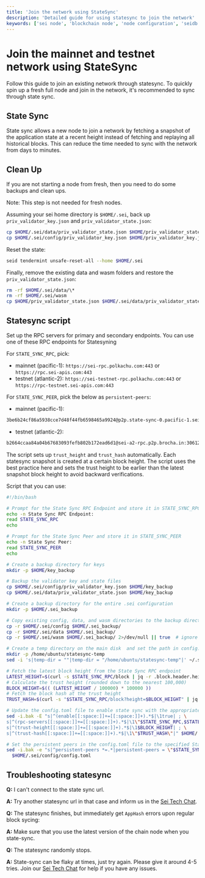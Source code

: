 ```yaml
---
title: 'Join the network using StateSync'
description: 'Detailed guide for using statesync to join the network'
keywords: ['sei node', 'blockchain node', 'node configuration', 'seidb', 'node maintenance', 'system operations']
---
```



# Join the mainnet and testnet network using StateSync

Follow this guide to join an existing network through statesync. To quickly spin up a fresh full node and join in the network, it's recommended to sync through state sync.

## State Sync

State sync allows a new node to join a network by fetching a snapshot of the application state at a recent height instead of fetching and replaying all historical blocks. This can reduce the time needed to sync with the network from days to minutes.

## Clean Up

If you are not starting a node from fresh, then you need to do some backups and clean ups.

<Callout type="info">Note: This step is not needed for fresh nodes.</Callout>

Assuming your sei home directory is `$HOME/.sei`, back up `priv_validator_key.json` and `priv_validator_state.json`:

```bash
cp $HOME/.sei/data/priv_validator_state.json $HOME/priv_validator_state.json
cp $HOME/.sei/config/priv_validator_key.json $HOME/priv_validator_key.json
```

Reset the state:

```bash
seid tendermint unsafe-reset-all --home $HOME/.sei
```

Finally, remove the existing data and wasm folders and restore the `priv_validator_state.json`:

```bash
rm -rf $HOME/.sei/data/\*
rm -rf $HOME/.sei/wasm
cp $HOME/priv_validator_state.json $HOME/.sei/data/priv_validator_state.json
```

## Statesync script

Set up the RPC servers for primary and secondary endpoints. You can use one of these RPC endpoints for Statesyning

For `STATE_SYNC_RPC`, pick:

- mainnet (pacific-1): `https://sei-rpc.polkachu.com:443` or `https://rpc.sei-apis.com:443`
- testnet (atlantic-2): `https://sei-testnet-rpc.polkachu.com:443` or `https://rpc-testnet.sei-apis.com:443`

For `STATE_SYNC_PEER`, pick the below as `persistent-peers`:

- mainnet (pacific-1):

```bash
3be6b24cf86a5938cce7d48f44fb6598465a9924@p2p.state-sync-0.pacific-1.seinetwork.io:26656,b21279d7092fde2e41770832a1cacc7d0051e9dc@p2p.state-sync-1.pacific-1.seinetwork.io:26656,616c05e9ba24acc89c0de630b5e3adbedaebb478@p2p.state-sync-2.pacific-1.seinetwork.io:26656
```

- testnet (atlantic-2):

```bash
b2664ccaa84a04b67683093fefb802b172ead6d1@sei-a2-rpc.p2p.brocha.in:30612,babc3f3f7804933265ec9c40ad94f4da8e9e0017@testnet-seed.rhinostake.com:11956
```

The script sets up `trust_height` and `trust_hash` automatically. Each statesync snapshot is created at a certain block height. The script uses the best practice here and sets the trust height to be earlier than the latest snapshot block height to avoid backward verifications.

Script that you can use:

```bash filename="state_sync.sh"
#!/bin/bash

# Prompt for the State Sync RPC Endpoint and store it in STATE_SYNC_RPC
echo -n State Sync RPC Endpoint:
read STATE_SYNC_RPC
echo

# Prompt for the State Sync Peer and store it in STATE_SYNC_PEER
echo -n State Sync Peer:
read STATE_SYNC_PEER
echo

# Create a backup directory for keys
mkdir -p $HOME/key_backup

# Backup the validator key and state files
cp $HOME/.sei/config/priv_validator_key.json $HOME/key_backup
cp $HOME/.sei/data/priv_validator_state.json $HOME/key_backup

# Create a backup directory for the entire .sei configuration
mkdir -p $HOME/.sei_backup

# Copy existing config, data, and wasm directories to the backup directory
cp -r $HOME/.sei/config $HOME/.sei_backup/
cp -r $HOME/.sei/data $HOME/.sei_backup/
cp -r $HOME/.sei/wasm $HOME/.sei_backup/ 2>/dev/null || true  # ignore error if wasm doesn't exist

# Create a temp directory on the main disk  and set the path in config.toml
mkdir -p /home/ubuntu/statesync-temp
sed -i 's|temp-dir = ""|temp-dir = "/home/ubuntu/statesync-temp"|' ~/.sei/config/config.toml

# Fetch the latest block height from the State Sync RPC endpoint
LATEST_HEIGHT=$(curl -s $STATE_SYNC_RPC/block | jq -r .block.header.height)
# Calculate the trust height (rounded down to the nearest 100,000)
BLOCK_HEIGHT=$(( (LATEST_HEIGHT / 100000) * 100000 ))
# Fetch the block hash at the trust height
TRUST_HASH=$(curl -s "$STATE_SYNC_RPC/block?height=$BLOCK_HEIGHT" | jq -r .block_id.hash)

# Update the config.toml file to enable state sync with the appropriate settings
sed -i.bak -E "s|^(enable[[:space:]]+=[[:space:]]+).*$|\1true| ; \
s|^(rpc-servers[[:space:]]+=[[:space:]]+).*$|\1\"$STATE_SYNC_RPC,$STATE_SYNC_RPC\"| ; \
s|^(trust-height[[:space:]]+=[[:space:]]+).*$|\1$BLOCK_HEIGHT| ; \
s|^(trust-hash[[:space:]]+=[[:space:]]+).*$|\1\"$TRUST_HASH\"|" $HOME/.sei/config/config.toml

# Set the persistent peers in the config.toml file to the specified State Sync Peer
sed -i.bak -e "s|^persistent-peers *=.*|persistent-peers = \"$STATE_SYNC_PEER\"|" \
  $HOME/.sei/config/config.toml
```

## Troubleshooting statesync

**Q:** I can't connect to the state sync url.

**A:** Try another statesync url in that case and inform us in the [Sei Tech Chat](https://t.me/+KZdhZ1eE-G01NmZk).

**Q:** The statesync finishes, but immediately get `AppHash` errors upon regular block sycing:

**A:** Make sure that you use the latest version of the chain node when you state-sync.

**Q:** The statesync randomly stops.

**A:** State-sync can be flaky at times, just try again. Please give it around 4-5 tries. Join our [Sei Tech Chat](https://t.me/+KZdhZ1eE-G01NmZk) for help if you have any issues.
